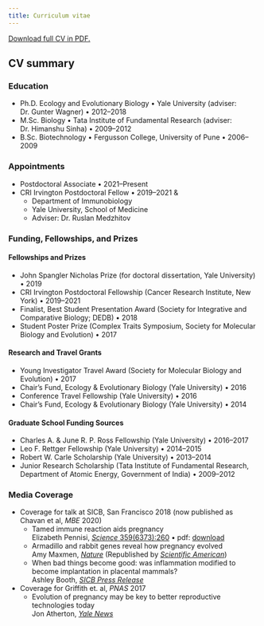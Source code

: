 ```yaml
---
title: Curriculum vitae
---
```


[Download full CV in PDF.](static/cv/cv-chavan.pdf) 

## CV summary

### Education

- Ph.D. Ecology and Evolutionary Biology • Yale University (adviser: Dr. Gunter Wagner) • 2012–2018
- M.Sc. Biology • Tata Institute of Fundamental Research (adviser: Dr. Himanshu Sinha) • 2009–2012
- B.Sc. Biotechnology • Fergusson College, University of Pune • 2006–2009

### Appointments

- Postdoctoral Associate •	2021–Present
- CRI Irvington Postdoctoral Fellow	• 2019–2021 &
  - Department of Immunobiology
  - Yale University, School of Medicine
  - Adviser: Dr. Ruslan Medzhitov
  
### Funding, Fellowships, and Prizes
#### Fellowships and Prizes

- John Spangler Nicholas Prize (for doctoral dissertation, Yale University)	• 2019
- CRI Irvington Postdoctoral Fellowship (Cancer Research Institute, New York)	• 2019–2021 
- Finalist, Best Student Presentation Award (Society for Integrative and Comparative Biology; DEDB)	• 2018
- Student Poster Prize (Complex Traits Symposium, Society for Molecular Biology and Evolution) • 2017

#### Research and Travel Grants

- Young Investigator Travel Award (Society for Molecular Biology and Evolution)	• 2017
- Chair’s Fund, Ecology & Evolutionary Biology (Yale University) • 2016
- Conference Travel Fellowship (Yale University) • 2016 
- Chair’s Fund, Ecology & Evolutionary Biology (Yale University) • 2014

#### Graduate School Funding Sources

- Charles A. & June R. P. Ross Fellowship (Yale University)	• 2016–2017
- Leo F. Rettger Fellowship (Yale University)	• 2014–2015
- Robert W. Carle Scholarship (Yale University)	• 2013–2014
- Junior Research Scholarship (Tata Institute of Fundamental Research, Department of Atomic Energy, Government of India) • 2009–2012

### Media Coverage

- Coverage for talk at SICB, San Francisco 2018 (now published as Chavan et al, *MBE* 2020)
  - Tamed immune reaction aids pregnancy  
  Elizabeth Pennisi, [*Science* 359(6373):260](https://doi.org/10.1126/science.359.6373.260) • 
  pdf: [download](static/cv/pennisi_2018_science.pdf)
  - Armadillo and rabbit genes reveal how pregnancy evolved  
  Amy Maxmen, [*Nature*](https://www.nature.com/articles/d41586-018-00341-w) (Republished by [*Scientific American*](https://www.scientificamerican.com/article/armadillo-hedgehog-and-rabbit-genes-reveal-how-pregnancy-evolved/))
  - When bad things become good: was inflammation modified to become implantation in placental mammals?  
  Ashley Booth, [*SICB Press Release*](https://www.newswise.com/articles/when-a-bad-thing-becomes-good%3A-was-inflammation-modified-to-become-implantation-in-placental-mammals%3F)
- Coverage for Griffith et. al, *PNAS* 2017
  - Evolution of pregnancy may be key to better reproductive technologies today  
  Jon Atherton, [*Yale News*](https://news.yale.edu/2017/07/24/evolution-pregnancy-may-be-key-better-reproductive-technologies-today)


